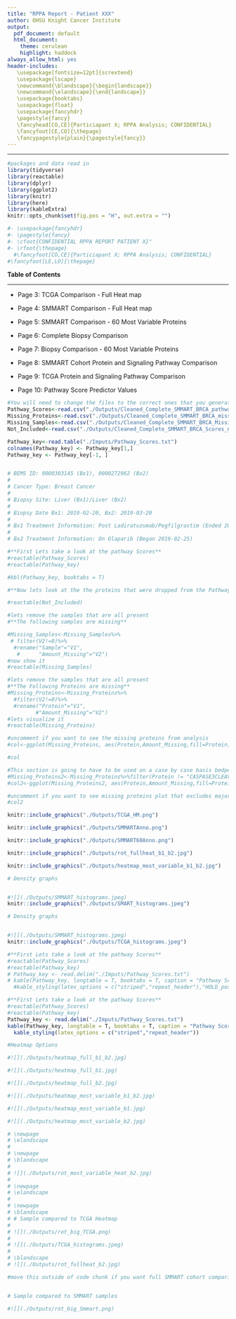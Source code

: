 ```yaml
---
title: "RPPA Report - Patient XXX"
author: OHSU Knight Cancer Institute
output:
  pdf_document: default
  html_document:
    theme: cerulean
    highlight: haddock
always_allow_html: yes
header-includes:
   \usepackage[fontsize=12pt]{scrextend}
   \usepackage{lscape}
   \newcommand{\blandscape}{\begin{landscape}}
   \newcommand{\elandscape}{\end{landscape}}
   \usepackage{booktabs}
   \usepackage{float}
   \usepackage{fancyhdr}
   \pagestyle{fancy}
   \fancyhead[CO,CE]{Particiapant X; RPPA Analysis; CONFIDENTIAL}
   \fancyfoot[CE,CO]{\thepage}
   \fancypagestyle{plain}{\pagestyle{fancy}}
---
```


------------------------------------------------------------------------------------------------------------
```r
#packages and data read in 
library(tidyverse)
library(reactable)
library(dplyr)
library(ggplot2)
library(knitr)
library(here)
library(kableExtra)
knitr::opts_chunk$set(fig.pos = "H", out.extra = "")

```
```r
#- \usepackage{fancyhdr}
#- \pagestyle{fancy}
#- \cfoot{CONFIDENTIAL RPPA REPORT PATIENT X}"
#- \rfoot{\thepage}
  #\fancyfoot[CO,CE]{Particiapant X; RPPA Analysis; CONFIDENTIAL}
#\fancyfoot[LE,LO]{\thepage}


```

\begin{center}


Prepared By: Nathan McMahon, Ph.D.

Dr. Gordon Mills Laboratory

```r
metadata <- read.csv("./Imputs/PatientMetaData.csv")
knitr::kable(metadata, caption = "Patient Information", align = "c", booktabs = TRUE,col.names = NULL, vline = "|", linesep='',bottomrule="\\bottomrule") %>%
  kable_styling(latex_options = c("striped"))
#kable(metadata,booktabs = Tformat = "pdf")

```
\end{center}
\newpage


\center __Table of Contents__ \center

***

* Page 3: TCGA Comparison - Full Heat map

* Page 4: SMMART Comparison - Full Heat map

* Page 5: SMMART Comparison - 60 Most Variable Proteins

* Page 6: Complete Biopsy Comparison

* Page 7: Biopsy Comparison - 60 Most Variable Proteins

* Page 8: SMMART Cohort Protein and Signaling Pathway Comparison

* Page 9: TCGA Protein and Signaling Pathway  Comparison

* Page 10: Pathway Score Predictor Values








```r
#You will need to change the files to the correct ones that you generated from the previous scripts 
Pathway_Scores<-read.csv("./Outputs/Cleaned_Complete_SMMART_BRCA_pathway_score_data.csv")
Missing_Proteins<-read.csv("./Outputs/Cleaned_Complete_SMMART_BRCA_missing_proteins.csv",header = FALSE)
Missing_Samples<-read.csv("./Outputs/Cleaned_Complete_SMMART_BRCA_Missing_Sample_Totals.csv",header = FALSE)
Not_Included<-read.csv("./Outputs/Cleaned_Complete_SMMART_BRCA_Scores_not_found.csv",header = FALSE)

Pathway_key<-read.table("./Imputs/Pathway_Scores.txt")
colnames(Pathway_key) <- Pathway_key[1,]
Pathway_key <- Pathway_key[-1, ]


# BEMS ID: 0000303145 (Bx1), 0000272962 (Bx2)
# 
# Cancer Type: Breast Cancer
# 
# Biopsy Site: Liver (Bx1)/Liver (Bx2)
# 
# Biopsy Date Bx1: 2019-02-20, Bx2: 2019-03-20
# 
# Bx1 Treatment Information: Post Ladiratuzumab/Pegfilgrastim (Ended 2019-01-14)
# 
# Bx2 Treatment Information: On Olaparib (Began 2019-02-25)

```


```r
#**First Lets take a look at the pathway Scores**
#reactable(Pathway_Scores)
#reactable(Pathway_key)

#kbl(Pathway_key, booktabs = T)
```


```r
#**Now lets look at the the proteins that were dropped from the Pathways analysis**

#reactable(Not_Included)
```


```r
#lets remove the samples that are all present
#**The following samples are missing**

#Missing_Samples<-Missing_Samples%>%
 # filter(V2!=0)%>%
  #rename("Sample"="V1",
   #      "Amount_Missing"="V2")
#now show it 
#reactable(Missing_Samples)
```


```r
#lets remove the samples that are all present
#**The Following Proteins are missing**
#Missing_Proteins<-Missing_Proteins%>%
  #filter(V2!=0)%>%
  #rename("Protein"="V1",
         #"Amount_Missing"="V2")
#lets visualize it
#reactable(Missing_Proteins)
```




```r
#uncomment if you want to see the missing proteins from analysis
#col<-ggplot(Missing_Proteins, aes(Protein,Amount_Missing,fill=Protein))+geom_col()+theme_classic()+ ggtitle("Missing Proteins By Amount Missing")+ theme(axis.text.x = element_text(angle = 90, vjust = 0.5, hjust=1))+ theme(legend.position="none")

#col
```


```r
#This section is going to have to be used on a case by case basis bedpending on how many missing samples are present 
#Missing_Proteins2<-Missing_Proteins%>%filter(Protein != "CASPASE3CLEAVED")
#col2<-ggplot(Missing_Proteins2, aes(Protein,Amount_Missing,fill=Protein))+geom_col()+theme_classic()+ ggtitle("Missing Proteins By Amount Missing")+ theme(axis.text.x = element_text(angle = 90, vjust = 0.5, hjust=1))+ theme(legend.position="none")

#uncomment if you want to see missing proteins plot that excludes major outliers
#col2
```
\newpage
\blandscape

```r

knitr::include_graphics("./Outputs/TCGA_HM.png")
```
\elandscape

\newpage

\blandscape

```r


knitr::include_graphics("./Outputs/SMMARTAnno.png")

```

\elandscape
\newpage

```r


knitr::include_graphics("./Outputs/SMMART60Anno.png")

```
\newpage
\blandscape

```r


knitr::include_graphics("./Outputs/rot_fullheat_b1_b2.jpg")

```
\elandscape
\newpage
```r


knitr::include_graphics("./Outputs/heatmap_most_variable_b1_b2.jpg")

```


\newpage
```r

# Density graphs


#![](./Outputs/SMMART_histograms.jpeg) 
knitr::include_graphics("./Outputs/SMART_histograms.jpeg")

```

\newpage
```r

# Density graphs


#![](./Outputs/SMMART_histograms.jpeg) 
knitr::include_graphics("./Outputs/TCGA_histograms.jpeg")

```



```r
#**First Lets take a look at the pathway Scores**
#reactable(Pathway_Scores)
#reactable(Pathway_key)
# Pathway_key <- read.delim("./Imputs/Pathway_Scores.txt")
# kable(Pathway_key, longtable = T, booktabs = T, caption = "Pathway Score Predictors") %>%
  #kable_styling(latex_options = c("striped","repeat_header"),"HOLD_position")
```
\newpage
```r
#**First Lets take a look at the pathway Scores**
#reactable(Pathway_Scores)
#reactable(Pathway_key)
Pathway_key <- read.delim("./Imputs/Pathway_Scores.txt")
kable(Pathway_key, longtable = T, booktabs = T, caption = "Pathway Score Predictors") %>%
  kable_styling(latex_options = c("striped","repeat_header"))
```

```r
#Heatmap Options

#![](./Outputs/heatmap_full_b1_b2.jpg)

#![](./Outputs/heatmap_full_b1.jpg)

#![](./Outputs/heatmap_full_b2.jpg)

#![](./Outputs/heatmap_most_variable_b1_b2.jpg)

#![](./Outputs/heatmap_most_variable_b1.jpg)

#![](./Outputs/heatmap_most_variable_b2.jpg)

# \newpage
# \elandscape
# 
# \newpage
# \blandscape
# 
# ![](./Outputs/rot_most_variable_heat_b2.jpg)
# 
# \newpage
# \elandscape
# 
# \newpage
# \blandscape
# # Sample compared to TCGA Heatmap
# 
# ![](./Outputs/rot_big_TCGA.png)
# 
# ![](./Outputs/TCGA_histograms.jpeg)
# 
# \blandscape
# ![](./Outputs/rot_fullheat_b2.jpg)
```





```r
#move this outside of code chunk if you want full SMMART cohort comparison


# Sample compared to SMMART samples

#![](./Outputs/rot_big_Smmart.png)
```



